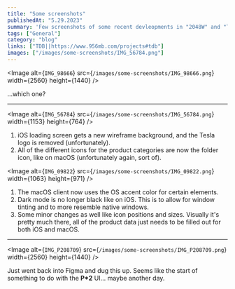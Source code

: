 ```yaml
---
title: "Some screenshots"
publishedAt: "5.29.2023"
summary: 'Few screenshots of some recent devleopments in "2048W" and "TDB".'
tags: ["General"]
category: "blog"
links: ["TDB||https://www.956mb.com/projects#tdb"]
images: ["/images/some-screenshots/IMG_56784.png"]
---
```


<Image
	alt={`IMG_98666`}
	src={`/images/some-screenshots/IMG_98666.png`}
	width={2560}
	height={1440}
/>

...which one?

---

<Image
	alt={`IMG_56784`}
	src={`/images/some-screenshots/IMG_56784.png`}
	width={1153}
	height={764}
/>

1. iOS loading screen gets a new wireframe background, and the Tesla logo is removed (unfortunately).
2. All of the different icons for the product categories are now the folder icon, like on macOS (unfortunately again, sort of).

<Image
	alt={`IMG_09822`}
	src={`/images/some-screenshots/IMG_09822.png`}
	width={1063}
	height={971}
/>

1. The macOS client now uses the OS accent color for certain elements.
2. Dark mode is no longer black like on iOS. This is to allow for window tinting and to more resemble native windows.
3. Some minor changes as well like icon positions and sizes. Visually it's pretty much there, all of the product data just needs to be filled out for both iOS and macOS.

---

<Image
	alt={`IMG_P208709`}
	src={`/images/some-screenshots/IMG_P208709.png`}
	width={2560}
	height={1440}
/>

Just went back into Figma and dug this up. Seems like the start of something to do with the **P\*2** UI... maybe another day.
